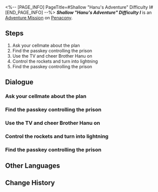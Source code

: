 <%-- [PAGE_INFO]
PageTitle=#Shallow "Hanu's Adventure" Difficulty I#
[END_PAGE_INFO] --%>
{{Stub|Dialogue.}}
{{Mission Infobox
|id            = 8020222
|title         = 
|image         = <!--Mission Shallow "Hanu's Adventure" Difficulty I.png-->
|type          = Adventure
|event_name    = 
|chapter       = 
|requirements  = {{subst:void|<!--Unknown: {"Type":"Manual"}-->}}
|summary       = <!--official mission summary from Fate's Atlas-->
|characters    = Trailblazer
|startLocation = [[Penacony]] - [[Shallow "Hanu's Adventure" Difficulty I]]
|world         = Penacony
|area          = Shallow "Hanu's Adventure" Difficulty I
|prev          = 
|next          = 
|rewards       = 
}}
'''''Shallow "Hanu's Adventure" Difficulty I''''' is an [[Adventure Mission]] on [[Penacony]].

==Steps==
# Ask your cellmate about the plan
# Find the passkey controlling the prison
# Use the TV and cheer Brother Hanu on
# Control the rockets and turn into lightning
# Find the passkey controlling the prison

<!--
==Gameplay Notes==

--><!--
==Trial Character==

-->
==Dialogue==
{{Stub Dialogue}}
{{Dialogue End}}

===Ask your cellmate about the plan===
{{Mission Description|type=adventure|location=Shallow "Hanu's Adventure" Difficulty I|update|Your companions seem to have figured out how to break through the barricade &mdash; Go ask your cellmate.}}
{{Dialogue Start}}
:{{tx}}
{{Dialogue End}}

===Find the passkey controlling the prison===
{{Mission Description|type=adventure|location=Shallow "Hanu's Adventure" Difficulty I|update|Brother Hanu must find the passkey that controls the prison's computer, which can unlock the door that blocks the passageway.}}
{{Dialogue Start}}
:{{tx}}
{{Dialogue End}}

===Use the TV and cheer Brother Hanu on===
{{Mission Description|type=adventure|location=Shallow "Hanu's Adventure" Difficulty I|update|Brother Hanu needs everyone's help to accomplish this mission... It may sound crazy, but it's actually really effective.<br />Now, face the TV and cheer &mdash; What else is there to do in the dream bubble?}}
{{Dialogue Start}}
:{{tx}}
{{Dialogue End}}

===Control the rockets and turn into lightning===
{{Mission Description|type=adventure|location=Shallow "Hanu's Adventure" Difficulty I|update|Are some places out of reach? Brother Hanu has already found a solution! <br />If you turn into lightning, you'll be able to teleport to any distance with a "swoosh."}}
{{Dialogue Start}}
:{{tx}}
{{Dialogue End}}

===Find the passkey controlling the prison===
{{Mission Description|type=adventure|location=Shallow "Hanu's Adventure" Difficulty I|update|Brother Hanu must find the passkey that controls the prison's computer, which can unlock the door that blocks the passageway.}}
{{Dialogue Start}}
:{{tx}}
{{Dialogue End}}

==Other Languages==
{{Other Languages
|en   = Shallow "Hanu's Adventure" Difficulty I
|zhs  = 浅层「小小哈努行动」难度I
|zht  = 淺層「小小哈努行動」難度I
|ja   = 表層夢境「ちびっ子ハヌの大作戦」難易度I
|ko   = 얕은 층 「꼬마 하누의 작전」 난이도 I
|es   = Aventura de Hanu superficial, dificultad&nbsp;I
|fr   = Surface&nbsp;: «&nbsp;Aventures de Hanu&nbsp;» difficulté&nbsp;I
|ru   = Верхний мир: Приключения Хану I
|th   = "ปฏิบัติการของลูกพี่ Hanu" ชั้นตื้น ระดับความยาก I
|vi   = Cuộc Phiêu Lưu Của Hanu Tầng Cạn - Độ Khó I
|de   = Seicht „Hanus Abenteuer“ Schwierigkeitsgrad I
|id   = "Petualangan Hanu" yang Dangkal: Tingkat Kesulitan I
|pt   = "Aventuras de Hanu" Raso Dificuldade I
}}

==Change History==
{{Change History|2.0}}
